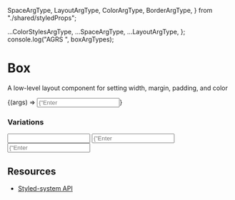   SpaceArgType,
  LayoutArgType,
  ColorArgType,
  BorderArgType,
} from "./shared/styledProps";

  ...ColorStylesArgType,
  ...SpaceArgType,
  ...LayoutArgType,
};
console.log("AGRS ", boxArgTypes);

<Meta title="Core/Input" component={Input} />

# Box

A low-level layout component for setting width, margin, padding, and color

<Canvas withToolbar>
  <Story name="Default" argTypes={boxArgTypes}>
    {(args) => <Input placeholder={"Enter value here"} borders={0} p={0} />}
  </Story>
</Canvas>

### Variations

<Story name="Input Variations">
  <Input />
  <Input placeholder={"Enter value here"} colorStyle={"error"} />
  <Input placeholder={"Enter value here"} borders={0} p={0} />
  <BlendIcon iconify={accountIcon} />
</Story>

<ArgsTable story="Default" />

## **Resources**

- [Styled-system API](https://styled-system.com/api)
